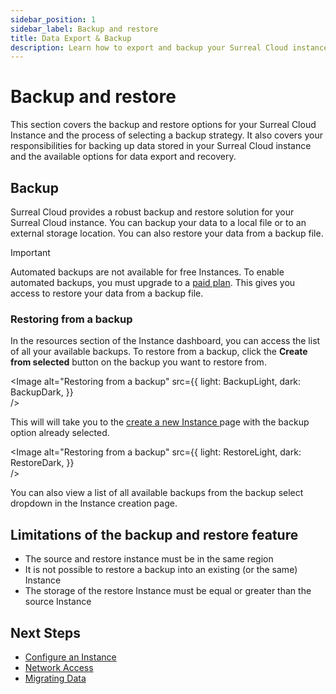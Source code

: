 ```yaml
---
sidebar_position: 1
sidebar_label: Backup and restore
title: Data Export & Backup
description: Learn how to export and backup your Surreal Cloud instance data for external storage and disaster recovery.
---
```



# Backup and restore

This section covers the backup and restore options for your Surreal Cloud Instance and the process of selecting a backup strategy. It also covers your responsibilities for backing up data stored in your Surreal Cloud instance and the available options for data export and recovery.

## Backup

Surreal Cloud provides a robust backup and restore solution for your Surreal Cloud instance. You can backup your data to a local file or to an external storage location. You can also restore your data from a backup file.

> [!IMPORTANT]
> Automated backups are not available for free Instances. To enable automated backups, you must upgrade to a [paid plan](/pricing). This gives you access to restore your data from a backup file.

### Restoring from a backup 

In the resources section of the Instance dashboard, you can access the list of all your available backups. To restore from a backup, click the **Create from selected** button on the backup you want to restore from. 

<Image
alt="Restoring from a backup"
src={{ 
	light: BackupLight,
	dark: BackupDark,
	}}  
/>


This will will take you to the [create a new Instance ](/docs/cloud/getting-started/create-an-instance#create-from-selected) page with the backup option already selected.

<Image
alt="Restoring from a backup"
src={{ 
	light: RestoreLight,
	dark: RestoreDark,
	}}  
/>

You can also view a list of all available backups from the backup select dropdown in the Instance creation page.

## Limitations of the backup and restore feature

- The source and restore instance must be in the same region
- It is not possible to restore a backup into an existing (or the same) Instance
- The storage of the restore Instance must be equal or greater than the source Instance

## Next Steps

- [Configure an Instance](/docs/cloud/advanced-topics/configure-an-instance)
- [Network Access](/docs/cloud/advanced-topics/network-access)
- [Migrating Data](/docs/cloud/advanced-topics/migrating-data)

